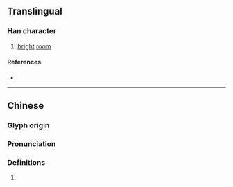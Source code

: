 {{character info/new}}
==Translingual==

===Han character===
{{Han char|rn=86|rad=火|as=09|sn=13|four=96827|canj=FWB|ids=⿰火胃}}

# [[bright]] [[room]]

====References====
* {{Han ref|kx=0677.200|dkj=19212|dj=1088.070|hdz=32218.010|uh=715F|ud=29023|bh=DE7C|bd=56956}}

----

==Chinese==
{{zh-forms}}

===Glyph origin===
{{Han etym}}

===Pronunciation===
{{zh-pron
|m=wèi,zhá
|m-s=
|dg=
|c=wai6
|c-t=
|g=
|h=pfs=
|j=
|mb=
|md=
|mn=
|mn-t=
|w=
|x=
|mc=y
|oc=y
|cat=
}}

===Definitions===
{{zh-hanzi}}

# {{rfdef|lang=zh}}